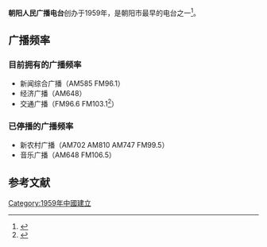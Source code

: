 {{citecheck|time=2014-11-19T13:57:42+00:00}}
{{Infobox PRCG|nocat
|机构名称 = 朝阳人民广播电台
|职位1 = 朝阳人民广播电台台长
|人员1 = 秦宝成
|衔级1 = 台长
|地址1 = 新华路一段88号文化大厦
|邮址1 = 新华路一段88号文化大厦 朝阳人民广播电台
|邮编1 = 122000
|官网 = [http://www.51tgb.com 朝阳广播电视网]
}}
'''朝阳人民广播电台'''创办于1959年，是朝阳市最早的电台之一<ref>{{cite web | url=http://www.admaimai.com/BroadCast/DTDEtail2_508.htm | title=朝阳人民广播电台简介 | publisher=广告买卖网 | accessdate=2014-11-19 | archive-url=https://web.archive.org/web/20141129025530/http://www.admaimai.com/BroadCast/DTDEtail2_508.htm | archive-date=2014-11-29 | dead-url=yes }}</ref>。

==广播频率==
===目前拥有的广播频率===
*新闻综合广播（AM585 FM96.1）
*经济广播（AM648）
*交通广播（FM96.6 FM103.1<ref>{{cite web | url=http://blog.sina.com.cn/s/blog_7ae04bef0102ux26.html | title=朝阳交通广播FM96.6/FM103.1于2014年7月20日正式开播 | publisher=新浪博客 | date=2014-07-23 | accessdate=2014-11-19 | archive-date=2019-06-11 | archive-url=https://web.archive.org/web/20190611123637/http://blog.sina.com.cn/s/blog_7ae04bef0102ux26.html | dead-url=no }}</ref>）
===已停播的广播频率===
*新农村广播（AM702 AM810 AM747 FM99.5）
*音乐广播（AM648 FM106.5）

==参考文献==
{{reflist}}


{{辽宁省的电台}}
[[Category:1959年中國建立|Category:1959年中國建立]]